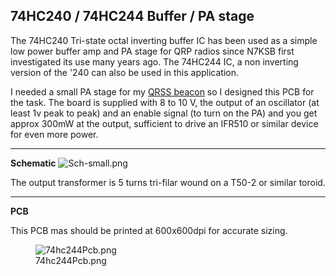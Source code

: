 
== 74HC240 / 74HC244 Buffer / PA stage ==

The 74HC240 Tri-state octal inverting buffer IC has been used as a simple low power buffer amp and PA stage for QRP radios since N7KSB first investigated its use many years ago.  The 74HC244 IC, a non inverting version of the '240 can also be used in this application.

I needed a small PA stage for my [[QRSS_Beacon |QRSS beacon]] so I designed this PCB for the task. The board is supplied with 8 to 10 V, the output of an oscillator (at least 1v peak to peak) and an enable signal (to turn on the PA) and you get approx 300mW at the output, sufficient to drive an IFR510 or similar device for even more power.

----
'''Schematic'''
[[Image:Sch-small.png]]

The output transformer is 5 turns tri-filar wound on a T50-2 or similar toroid.
----
'''PCB'''

This PCB mas should be printed at 600x600dpi for accurate sizing.

[[Image:74hc244Pcb.png]]